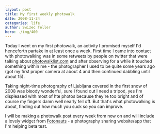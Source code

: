 ```yaml
---
layout: post
title: My first weekly photowalk
date: 2008-11-24
categories: life
author: Swizec Teller
hero: ./img/400
---
```


Today I went on my first photowalk, an activity I promised myself I'd henceforth partake in at least once a week. First time I came into contact with photowalking was in some retweets by people on twitter that were talking about [photowalklist.com](http://www.photowalklist.com/) and after observing for a while it touched something within me - the photographer I used to be quite some years ago (got my first proper camera at about 4 and then continued dabbling until about 15).

Taking night-time photography of Ljubljana covered in the first snow of 2008 was bloody wonderful, sure I found out I need a tripod, yes I'm displeased with most of hte photos because they're too bright and of course my fingers damn well nearly fell off. But that's what photowalking is about, finding out how much you suck so you can improve.

I will be making a photowalk post every week from now on and will include a lovely widget from [Fotonauts](http://www.fotonauts.com/) - a photography sharing website/app that I'm helping beta test.
